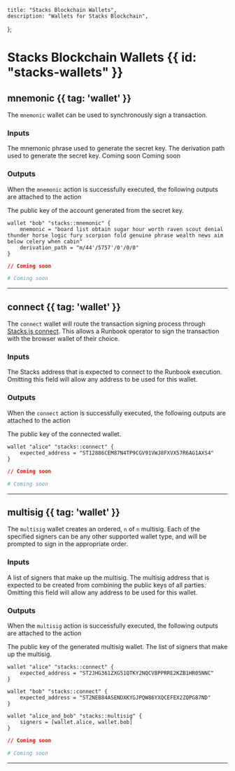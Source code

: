     title: "Stacks Blockchain Wallets",
    description: "Wallets for Stacks Blockchain",
};

# Stacks Blockchain Wallets {{ id: "stacks-wallets" }}



## mnemonic {{ tag: 'wallet' }}

The `mnemonic` wallet can be used to synchronously sign a transaction.

### Inputs

<Properties>


  <Property name="mnemonic" type="">
    The mnemonic phrase used to generate the secret key.
  </Property>


  <Property name="derivation_path" type="">
    The derivation path used to generate the secret key.
  </Property>


  <Property name="is_encrypted" type="">
    Coming soon
  </Property>


  <Property name="password" type="">
    Coming soon
  </Property>


</Properties>

### Outputs

<Note>

When the `mnemonic` action is successfully executed, the following outputs are attached to the action

</Note>

<Properties>


  <Property name="public_key">
    The public key of the account generated from the secret key.
  </Property>


</Properties>

<CodeGroup title="Example using mnemonic">


```hcl {{ title: 'main.tx' }}
wallet "bob" "stacks::mnemonic" {
    mnemonic = "board list obtain sugar hour worth raven scout denial thunder horse logic fury scorpion fold genuine phrase wealth news aim below celery when cabin"
    derivation_path = "m/44'/5757'/0'/0/0"
}

```


```json {{ title: 'main.json' }}
// Coming soon
```

```yaml {{ title: 'main.yaml' }}
# Coming soon
```

</CodeGroup>

---


## connect {{ tag: 'wallet' }}

The `connect` wallet will route the transaction signing process through [Stacks.js connect](https://www.hiro.so/stacks-js).
This allows a Runbook operator to sign the transaction with the browser wallet of their choice.

### Inputs

<Properties>


  <Property name="expected_address" type="">
    The Stacks address that is expected to connect to the Runbook execution. Omitting this field will allow any address to be used for this wallet.
  </Property>


</Properties>

### Outputs

<Note>

When the `connect` action is successfully executed, the following outputs are attached to the action

</Note>

<Properties>


  <Property name="public_key">
    The public key of the connected wallet.
  </Property>


</Properties>

<CodeGroup title="Example using connect">


```hcl {{ title: 'main.tx' }}
wallet "alice" "stacks::connect" {
    expected_address = "ST12886CEM87N4TP9CGV91VWJ8FXVX57R6AG1AXS4"
}

```


```json {{ title: 'main.json' }}
// Coming soon
```

```yaml {{ title: 'main.yaml' }}
# Coming soon
```

</CodeGroup>

---


## multisig {{ tag: 'wallet' }}

The `multisig` wallet creates an ordered, `n` of `n` multisig.
Each of the specified signers can be any other supported wallet type, and will be prompted to sign in the appropriate order.

### Inputs

<Properties>


  <Property name="signers" type="">
    A list of signers that make up the multisig.
  </Property>


  <Property name="expected_address" type="">
    The multisig address that is expected to be created from combining the public keys of all parties. Omitting this field will allow any address to be used for this wallet.
  </Property>


</Properties>

### Outputs

<Note>

When the `multisig` action is successfully executed, the following outputs are attached to the action

</Note>

<Properties>


  <Property name="public_key">
    The public key of the generated multisig wallet.
  </Property>


  <Property name="signers">
    The list of signers that make up the multisig.
  </Property>


</Properties>

<CodeGroup title="Example using multisig">


```hcl {{ title: 'main.tx' }}
wallet "alice" "stacks::connect" {
    expected_address = "ST2JHG361ZXG51QTKY2NQCVBPPRRE2KZB1HR05NNC"
}

wallet "bob" "stacks::connect" {
    expected_address = "ST2NEB84ASENDXKYGJPQW86YXQCEFEX2ZQPG87ND"
}

wallet "alice_and_bob" "stacks::multisig" {
    signers = [wallet.alice, wallet.bob]
}

```


```json {{ title: 'main.json' }}
// Coming soon
```

```yaml {{ title: 'main.yaml' }}
# Coming soon
```

</CodeGroup>

---

